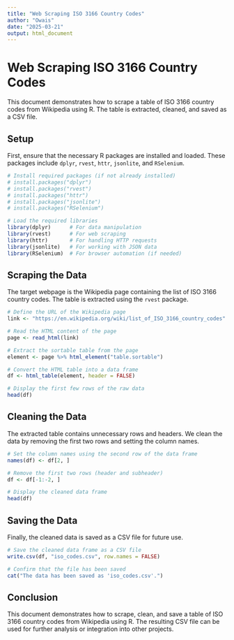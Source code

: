 ```yaml
---
title: "Web Scraping ISO 3166 Country Codes"
author: "Owais"
date: "2025-03-21"
output: html_document
---
```

# Web Scraping ISO 3166 Country Codes

This document demonstrates how to scrape a table of ISO 3166 country codes from Wikipedia using R. The table is extracted, cleaned, and saved as a CSV file.

## Setup

First, ensure that the necessary R packages are installed and loaded. These packages include `dplyr`, `rvest`, `httr`, `jsonlite`, and `RSelenium`.

```r
# Install required packages (if not already installed)
# install.packages("dplyr")
# install.packages("rvest")
# install.packages("httr")
# install.packages("jsonlite")
# install.packages("RSelenium")

# Load the required libraries
library(dplyr)      # For data manipulation
library(rvest)      # For web scraping
library(httr)       # For handling HTTP requests
library(jsonlite)   # For working with JSON data
library(RSelenium)  # For browser automation (if needed)
```

## Scraping the Data

The target webpage is the Wikipedia page containing the list of ISO 3166 country codes. The table is extracted using the `rvest` package.

```r
# Define the URL of the Wikipedia page
link <- "https://en.wikipedia.org/wiki/list_of_ISO_3166_country_codes"

# Read the HTML content of the page
page <- read_html(link)

# Extract the sortable table from the page
element <- page %>% html_element("table.sortable")

# Convert the HTML table into a data frame
df <- html_table(element, header = FALSE)

# Display the first few rows of the raw data
head(df)
```

## Cleaning the Data

The extracted table contains unnecessary rows and headers. We clean the data by removing the first two rows and setting the column names.

```r
# Set the column names using the second row of the data frame
names(df) <- df[2, ]

# Remove the first two rows (header and subheader)
df <- df[-1:-2, ]

# Display the cleaned data frame
head(df)
```

## Saving the Data

Finally, the cleaned data is saved as a CSV file for future use.

```r
# Save the cleaned data frame as a CSV file
write.csv(df, "iso_codes.csv", row.names = FALSE)

# Confirm that the file has been saved
cat("The data has been saved as 'iso_codes.csv'.")
```

## Conclusion

This document demonstrates how to scrape, clean, and save a table of ISO 3166 country codes from Wikipedia using R. The resulting CSV file can be used for further analysis or integration into other projects.

